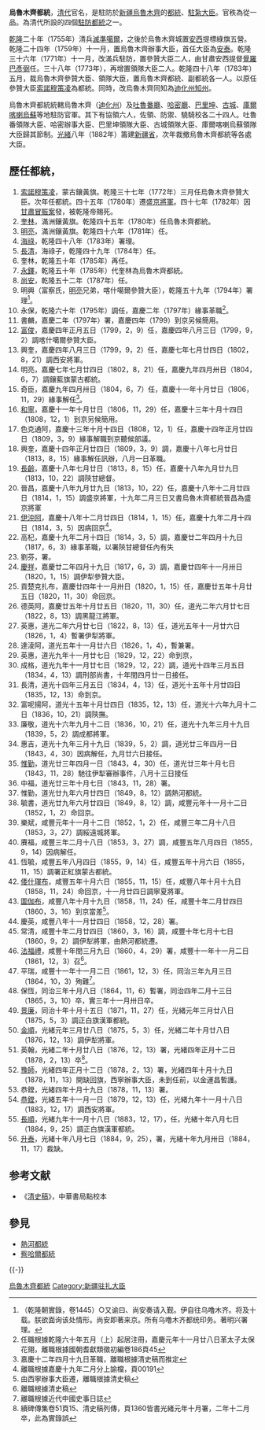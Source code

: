 '''烏魯木齊都統'''，[[清代|清代]]官名，是駐防於[[新疆|新疆]][[烏魯木齊|烏魯木齊]]的[[都統|都統]]、[[駐紮大臣|駐紮大臣]]。官秩為從一品。為清代所設的四個[[都統|駐防都統]]之一。

[[乾隆|乾隆]]二十年（1755年）清兵[[準噶爾之役|滅準噶爾]]，之後於烏魯木齊城置[[鎮迪道|安西]]提標綠旗五營。乾隆二十四年（1759年）十一月，置烏魯木齊辦事大臣，首任大臣為[[安泰|安泰]]。乾隆三十六年（1771年）十一月，改滿兵駐防，置參贊大臣二人，由甘肅安西提督[[覺羅巴彥弼|覺羅巴彥弼]]任。三十八年（1773年），再增置領隊大臣二人。乾隆四十八年（1783年）五月，裁烏魯木齊參贊大臣、領隊大臣，置烏魯木齊都統、副都統各一人。以原任參贊大臣[[索諾穆策凌|索諾穆策凌]]為都統。同時，改烏魯木齊同知為[[迪化州|迪化州]][[知州|知州]]。

烏魯木齊都統統轄烏魯木齊（[[迪化州|迪化州]]）及[[吐魯番廳|吐魯番廳]]、[[哈密廳|哈密廳]]、[[鎮西府_(清朝)|巴里坤]]、[[古城|古城]]、[[庫爾喀喇烏蘇|庫爾喀喇烏蘇]]等地駐防官軍。其下有協領六人，佐領、防禦、驍騎校各二十四人。吐魯番領隊大臣、哈密辦事大臣、巴里坤領隊大臣、古城領隊大臣、庫爾喀喇烏蘇領隊大臣歸其節制。[[光緒|光緒]]八年（1882年）籌建[[新疆省|新疆省]]，次年裁撤烏魯木齊都統等各處大臣。

==歷任都統，==
# [[索諾穆策凌|索諾穆策凌]]，蒙古鑲黃旗。乾隆三十七年（1772年）三月任烏魯木齊參贊大臣。次年任都統。四十五年（1780年）遷[[盛京將軍|盛京將軍]]。四十七年（1782年）因[[甘肅冒賑案|甘肅冒賑案]]發，被乾隆帝賜死。
# [[奎林|奎林]]，滿洲鑲黃旗。乾隆四十五年（1780年）任烏魯木齊都統。
# [[明亮|明亮]]，滿洲鑲黃旗。乾隆四十六年（1781年）任。
# [[海祿|海祿]]，乾隆四十八年（1783年）署理。
# [[長清，（人名）|長清]]，海祿子，乾隆四十九年（1784年）任。
# 奎林，乾隆五十年（1785年）再任。
# [[永鐸|永鐸]]，乾隆五十年（1785年）代奎林為烏魯木齊都統。
# [[宜绵|尚安]]，乾隆五十二年（1787年）任。
# 明興（富察氏，[[明亮|明亮]]兄弟，喀什噶爾參贊大臣），乾隆五十九年（1794年）署理<ref>（乾隆朝實錄，卷1445）○又谕曰、尚安奏请入觐。伊自往乌噜木齐。将及十载。朕欲面询该处情形。尚安即著来京。所有乌噜木齐都统印务。著明兴署理。</ref>。
# 永保，乾隆六十年（1795年）調任，嘉慶二年（1797年）緣事革職<ref>任職根據乾隆六十年五月（上）起居注冊，嘉慶元年十一月廿八日革太子太保花翎，離職根據國朝耆獻類徵初編卷186頁45</ref>。
# 書麟，嘉慶二年（1797年）署，嘉慶四年（1799）到京另候簡用。
# [[富俊|富俊]]，嘉慶四年正月五日（1799，2，9）任，嘉慶四年八月三日（1799，9，2）調喀什噶爾參贊大臣。
# 興奎，嘉慶四年八月三日（1799，9，2）任，嘉慶七年七月廿四日（1802，8，21）調西安將軍。
# 明亮，嘉慶七年七月廿四日（1802，8，21）任，嘉慶九年四月卅日（1804，6，7）調鑲藍旗蒙古都統。
# 奇臣，嘉慶九年四月卅日（1804，6，7）任，嘉慶十一年十月廿日（1806，11，29）緣事解任<ref>嘉慶十二年四月十九日革職，離職根據清史稿而推定</ref>。
# [[和寧_(清朝)|和寧]]，嘉慶十一年十月廿日（1806，11，29）任，嘉慶十三年十月十四日（1808，12，1）到京另候簡用。
# 色克通阿，嘉慶十三年十月十四日（1808，12，1）任，嘉慶十四年正月廿四日（1809，3，9）緣事解職到京聽候部議。
# 興奎，嘉慶十四年正月廿四日（1809，3，9）調，嘉慶十八年七月廿日（1813，8，15）緣事解任訊辦，八月一日革職。
# [[長齡|長齡]]，嘉慶十八年七月廿日（1813，8，15）任，嘉慶十八年九月廿九日（1813，10，22）調陝甘總督。
# 晉昌，嘉慶十八年九月廿九日（1813，10，22）任，嘉慶十八年十二月廿四日（1814，1，15）調盛京將軍，十九年二月三日又書烏魯木齊都統晉昌為盛京將軍
# [[伊沖阿|伊沖阿]]，嘉慶十八年十二月廿四日（1814，1，15）任，嘉慶十九年二月十四日（1814，3，5）因病回京<ref>離職根據嘉慶十九年二月分上諭檔，頁00191</ref>。
# 高杞，嘉慶十九年二月十四日（1814，3，5）調，嘉慶廿二年四月十九日（1817，6，3）緣事革職，以署陝甘總督任內有失
# 劉芬，署。
# [[慶祥|慶祥]]，嘉慶廿二年四月十九日（1817，6，3）調，嘉慶廿四年十一月卅日（1820，1，15）調伊犁參贊大臣。
# 貢楚克扎布，嘉慶廿四年十一月卅日（1820，1，15）任，嘉慶廿五年十月廿五日（1820，11，30）命回京。
# 德英阿，嘉慶廿五年十月廿五日（1820，11，30）任，道光二年六月廿七日（1822，8，13）調黑龍江將軍。
# 英惠，道光二年六月廿七日（1822，8，13）任，道光五年十一月廿六日（1826，1，4）暫署伊犁將軍。
# 達淩阿，道光五年十一月廿六日（1826，1，4），暫兼署。
# 英惠，道光九年十一月廿七日（1829，12，22）命到京，
# 成格，道光九年十一月廿七日（1829，12，22）調，道光十四年三月五日（1834，4，13）調刑部尚書，十年閏四月廿一日接任。
# 長清，道光十四年三月五日（1834，4，13）任，道光十五年十月廿四日（1835，12，13）命到京。
# 富呢揚阿，道光十五年十月廿四日（1835，12，13）任，道光十六年九月十二日（1836，10，21）調陝撫。
# 廉敬，道光十六年九月十二日（1836，10，21）任，道光十九年三月十九日（1839，5，2）調成都將軍。
# 惠吉，道光十九年三月十九日（1839，5，2）調，道光廿三年四月一日（1843，4，30）因病解任，九月廿六日接任。
# [[宗室惟勤|惟勤]]，道光廿三年四月一日（1843，4，30）任，道光廿三年十月七日（1843，11，28）馳往伊犁審辦事件，八月十三日接任
# 中福，道光廿三年十月七日（1843，11，28）署。
# 惟勤，道光廿九年六月廿四日（1849，8，12）調熱河都統。
# 毓書，道光廿九年六月廿四日（1849，8，12）調，咸豐元年十一月十二日（1852，1，2）命回京。
# 樂斌，咸豐元年十一月十二日（1852，1，2）任，咸豐三年二月十八日（1853，3，27）調綏遠城將軍。
# 賡福，咸豐三年二月十八日（1853，3，27）調，咸豐五年八月四日（1855，9，14）因病解任。
# 恆毓，咸豐五年八月四日（1855，9，14）任，咸豐五年十月六日（1855，11，15）調署正紅旗蒙古都統。
# [[倭什琿布|倭什琿布]]，咸豐五年十月六日（1855，11，15）任，咸豐八年十月十九日（1858，11，24）命回京，十一月廿四日調寧夏將軍。
# [[圖伽布|圖伽布]]，咸豐八年十月十九日（1858，11，24）任，咸豐十年二月廿四日（1860，3，16）到京當差<ref>由西寧辦事大臣遷，離職根據清史稿</ref>。
# 慶英，咸豐八年十一月廿四日（1858，12，28）署。
# 常清，咸豐十年二月廿四日（1860，3，16）調，咸豐十年七月十七日（1860，9，2）調伊犁將軍，由熱河都統遷。
# [[法福禮|法福禮]]，咸豐十年閏三月九日（1860，4，29）署，咸豐十一年十一月二日（1861，12，3）召<ref>離職根據清史稿</ref>。
# 平瑞，咸豐十一年十一月二日（1861，12，3）任，同治三年九月三日（1864，10，3）殉難<ref>離職根據近代中國史事日誌</ref>。
# 保恆，同治三年十月八日（1864，11，6）暫署，同治四年二月十三日（1865，3，10）卒，實三年十一月卅日卒。
# [[景廉|景廉]]，同治十年十月十五日（1871，11，27）任，光緒元年三月廿八日（1875，5，3）調正白旗漢軍都統。
# [[金順_(清朝)|金順]]，光緒元年三月廿八日（1875，5，3）任，光緒二年十月廿八日（1876，12，13）調伊犁將軍。
# 英翰，光緒二年十月廿八日（1876，12，13）署，光緒四年正月十二日（1878，2，13）卒<ref>續碑傳集卷51頁15、清史稿列傳，頁1360皆書光緒元年十月署，二年十二月卒，此為實錄誤</ref>。
# [[豫師|豫師]]，光緒四年正月十二日（1878，2，13）署，光緒四年十月十九日（1878，11，13）開缺回旗，西寧辦事大臣，未到任前，以金運昌暫護。
# 恭鏜，光緒四年十月十九日（1878，11，13）署。
# [[恭鏜|恭鏜]]，光緒五年十一月一日（1879，12，13）任，光緒九年十一月十八日（1883，12，17）調西安將軍。
# [[長順_(清朝)|長順]]，光緒九年十一月十八日（1883，12，17），任，光緒十年八月七日（1884，9，25）調正白旗漢軍都統。
# [[升泰|升泰]]，光緒十年八月七日（1884，9，25），署，光緒十年九月卅日（1884，11，17）裁缺。

== 参考文献 ==
* 《[[清史稿|清史稿]]》，中華書局點校本
{{Reflist}}

== 參見 ==
* [[熱河都統|熱河都統]]
* [[察哈爾都統|察哈爾都統]]

{{-}}
{{清代新疆|nocat}}
[[Category:烏魯木齊都統|]]
[[Category:新疆驻扎大臣|Category:新疆驻扎大臣]]